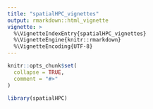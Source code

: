 ```yaml
---
title: "spatialHPC_vignettes"
output: rmarkdown::html_vignette
vignette: >
  %\VignetteIndexEntry{spatialHPC_vignettes}
  %\VignetteEngine{knitr::rmarkdown}
  %\VignetteEncoding{UTF-8}
---
```


```r
knitr::opts_chunk$set(
  collapse = TRUE,
  comment = "#>"
)
```

```r
library(spatialHPC)
```
